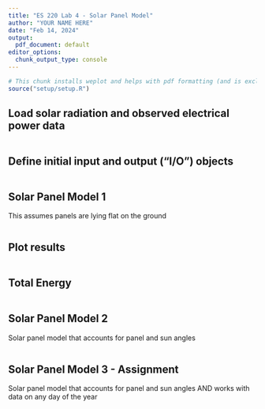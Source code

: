 ```yaml
---
title: "ES 220 Lab 4 - Solar Panel Model"
author: "YOUR NAME HERE"
date: "Feb 14, 2024"
output:
  pdf_document: default
editor_options:
  chunk_output_type: console
---
```



```r
# This chunk installs weplot and helps with pdf formatting (and is excluded from knitting)
source("setup/setup.R")

```


## Load solar radiation and observed electrical  power data

```r




```


## Define initial input and output ("I/O") objects

```r




```


## Solar Panel Model 1

This assumes panels are lying flat on the ground

```r




```


## Plot results

```r




```


## Total Energy

```r




```


## Solar Panel Model 2

Solar panel model that accounts for panel and sun angles

```r




```


## Solar Panel Model 3 - Assignment

Solar panel model that accounts for panel and sun angles AND works with data on any day of the year

```r




```

